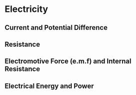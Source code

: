 # Electricity

## Current and Potential Difference

## Resistance

## Electromotive Force (e.m.f) and Internal Resistance

## Electrical Energy and Power